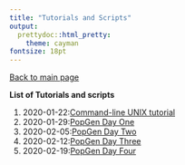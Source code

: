 ```yaml
---
title: "Tutorials and Scripts"
output:
  prettydoc::html_pretty:
    theme: cayman
fontsize: 18pt
---
```


[Back to main page](index.html)

**List of Tutorials and scripts** 

1. 2020-01-22:[Command-line UNIX tutorial](Tutorial/2020-01-22_Command_Line_Unix.html)
2. 2020-01-29:[PopGen Day One](2020-01-29_PopGenomics_Day1.html)
3. 2020-02-05:[PopGen Day Two](2020-02-05_PopGenomics_Day2.html)
4. 2020-02-12:[PopGen Day Three](2020-02-12_PopGenomics_Day3.html)
5. 2020-02-19:[PopGen Day Four](2020-02-12_PopGenomics_Day4 (1).html)